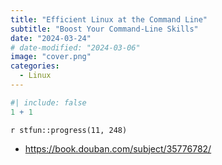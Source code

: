 ```yaml
---
title: "Efficient Linux at the Command Line"
subtitle: "Boost Your Command-Line Skills"
date: "2024-03-24"
# date-modified: "2024-03-06"
image: "cover.png"
categories: 
  - Linux
---
```


```r
#| include: false
1 + 1
```

::: {.callout-note title="Progress"}
`r stfun::progress(11, 248)`

<!-- 读后感：[读《管理行为》](https://shitao5.org/posts/glxw/)。 -->
:::

::: {.callout-tip title="Learning Source"}
-   <https://book.douban.com/subject/35776782/>
:::

